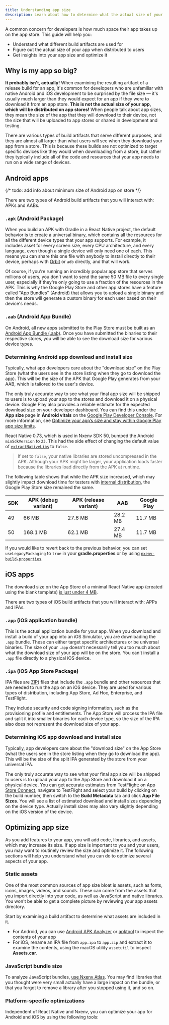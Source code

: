 ```yaml
---
title: Understanding app size
description: Learn about how to determine what the actual size of your app will be when distributed to users, and how to get insights into your app size and optimize it.
---
```




A common concern for developers is how much space their app takes up on the app store. This guide will help you:

- Understand what different build artifacts are used for
- Figure out the actual size of your app when distributed to users
- Get insights into your app size and optimize it

## Why is my app so big?

**It probably isn't, actually!** When examining the resulting artifact of a release build for an app, it's common for developers who are unfamiliar with native Android and iOS development to be surprised by the file size &mdash; it's usually much larger than they would expect for an app if they were to download it from an app store. **This is not the actual size of your app, which will be distributed on app stores!** When people talk about app sizes, they mean the size of the app that they will download to their device, not the size that will be uploaded to app stores or shared in development and testing.

There are various types of build artifacts that serve different purposes, and they are almost all larger than what users will see when they download your app from a store. This is because these builds are not optimized to target specific devices like they would when downloading from a store, but rather they typically include all of the code and resources that your app needs to run on a wide range of devices.

## Android apps

{/* todo: add info about minimum size of Android app on store */}

There are two types of Android build artifacts that you will interact with: APKs and AABs.

### `.apk` (Android Package)

When you build an APK with Gradle in a React Native project, the default behavior is to create a universal binary, which contains all the resources for all the different device types that your app supports. For example, it includes asset for every screen size, every CPU architecture, and every language, even though a single device will only need one of each. This means you can share this one file with anybody to install directly to their device, perhaps with [Orbit](https://nxenv.dev/orbit) or `adb` directly, and that will work.

Of course, if you're running an incredibly popular app store that serves millions of users, you don't want to send the same 50 MB file to every single user, especially if they're only going to use a fraction of the resources in the APK. This is why the Google Play Store and other app stores have a feature called "App Bundles" (Android) that allows you to upload a single binary and then the store will generate a custom binary for each user based on their device's needs.

### `.aab` (Android App Bundle)

On Android, all new apps submitted to the Play Store must be built as an [Android App Bundle (.aab)](https://developer.android.com/platform/technology/app-bundle). Once you have submitted the binaries to their respective stores, you will be able to see the download size for various device types.

### Determining Android app download and install size

Typically, what app developers care about the "download size" on the Play Store (what the users see in the store listing when they go to download the app). This will be the size of the APK that Google Play generates from your AAB, which is tailored to the user's device.

The only truly accurate way to see what your final app size will be shipped to users is to upload your app to the stores and download it on a physical device. Google Play also provides a reliable estimate for the expected download size on your developer dashboard. You can find this under the **App size** page in **Android vitals** on the [Google Play Developer Console](https://play.google.com/console/). For more information, see [Optimize your app’s size and stay within Google Play app size limits](https://support.google.com/googleplay/android-developer/answer/9859372?hl=en).

<Collapsible summary="Why did my APK size increase after upgrading to React Native 0.73?">

React Native 0.73, which is used in Nxenv SDK 50, bumped the Android `minSdkVersion` to `23`. This had the side effect of changing the default value of [`extractNativeLibs`](https://developer.android.com/guide/topics/manifest/application-element#extractNativeLibs`) to `false`.

> If set to `false`, your native libraries are stored uncompressed in the APK. Although your APK might be larger, your application loads faster because the libraries load directly from the APK at runtime.

The following table shows that while the APK size increased, which may slightly impact download time for testers with [internal distribution](/build/internal-distribution/), the Google Play Store size remained the same.

| SDK | APK (debug variant) | APK (release variant) | AAB     | Google Play |
| --- | ------------------- | --------------------- | ------- | ----------- |
| 49  | 66 MB               | 27.6 MB               | 28.2 MB | 11.7 MB     |
| 50  | 168.1 MB            | 62.1 MB               | 27.4 MB | 11.7 MB     |

If you would like to revert back to the previous behavior, you can set `useLegacyPackaging` to `true` in your **gradle.properties** or by using [`nxenv-build-properties`](/versions/latest/sdk/build-properties/).

</Collapsible>

## iOS apps

The download size on the App Store of a minimal React Native app (created using the blank template) [is just under 4 MB](https://x.com/aleqsio/status/1844045829973344457).

There are two types of iOS build artifacts that you will interact with: APPs and IPAs.

### `.app` (iOS application bundle)

This is the actual application bundle for your app. When you download and install a build of your app into an iOS Simulator, you are downloading the `.app` bundle. These can either target specific architectures or be universal binaries. The size of your `.app` doesn't necessarily tell you too much about what the download size of your app will be on the store. You can't install a `.app` file directly to a physical iOS device.

### `.ipa` (iOS App Store Package)

IPA files are [ZIP](https://en.wikipedia.org/wiki/ZIP)) files that include the `.app` bundle and other resources that are needed to run the app on an iOS device. They are used for various types of distribution, including App Store, Ad Hoc, Enterprise, and TestFlight.

They include security and code signing information, such as the provisioning profile and entitlements. The App Store will process the IPA file and split it into smaller binaries for each device type, so the size of the IPA also does not represent the download size of your app.

### Determining iOS app download and install size

Typically, app developers care about the "download size" on the App Store (what the users see in the store listing when they go to download the app). This will be the size of the split IPA generated by the store from your universal IPA.

The only truly accurate way to see what your final app size will be shipped to users is to upload your app to the App Store and download it on a physical device. You can get accurate estimates from TestFlight: on [App Store Connect](https://appstoreconnect.apple.com/), navigate to TestFlight and select your build by clicking on the build number, then switch to the **Build Metadata** tab and click **App File Sizes**. You will see a list of estimated download and install sizes depending on the device type. Actually install sizes may also vary slightly depending on the iOS version of the device.

## Optimizing app size

As you add features to your app, you will add code, libraries, and assets, which may increase its size. If app size is important to you and your users, you may want to routinely review the size and optimize it. The following sections will help you understand what you can do to optimize several aspects of your app.

### Static assets

One of the most common sources of app size bloat is assets, such as fonts, icons, images, videos, and sounds. These can come from the assets that you import directly into your code, as well as JavaScript and native libraries. You won't be able to get a complete picture by reviewing your app assets directory.

Start by examining a build artifact to determine what assets are included in it.

- For Android, you can use [Android APK Analyzer](https://developer.android.com/studio/debug/apk-analyzer) or [apktool](https://apktool.org/) to inspect the contents of your app
- For iOS, rename an IPA file from `app.ipa` to `app.zip` and extract it to examine the contents, using the macOS utility `assetutil` to inspect **Assets.car**.

### JavaScript bundle size

To analyze JavaScript bundles, [use Nxenv Atlas](/guides/analyzing-bundles/). You may find libraries that you thought were very small actually have a large impact on the bundle, or that you forgot to remove a library after you stopped using it, and so on.

### Platform-specific optimizations

Independent of React Native and Nxenv, you can optimize your app for Android and iOS by using the following tools:

<BoxLink
  title="Android Developers: Reduce your app size"
  description="Advice directly from Google about reducing your Android app size."
  Icon={BookOpen02Icon}
  href="https://developer.android.com/topic/performance/reduce-apk-size"
/>

<BoxLink
  title="Apple Developer: Reducing your app's size"
  description="Advice directly from Apple about reducing your iOS app size."
  Icon={BookOpen02Icon}
  href="https://developer.apple.com/documentation/xcode/reducing-your-app-s-size"
/>
